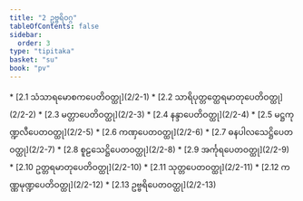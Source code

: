 ```yaml
---
title: "2 ဥဗ္ဗရိဝဂ္ဂ"
tableOfContents: false
sidebar:
  order: 3
type: "tipitaka"
basket: "su"
book: "pv"
---
```



<DynamicBreadcrumb />



<TableOfContents book="pv" section="2">
* [2.1 သံသာရမောစကပေတိဝတ္ထု](2/2-1)
* [2.2 သာရိပုတ္တတ္ထေရမာတုပေတိဝတ္ထု](2/2-2)
* [2.3 မတ္တာပေတိဝတ္ထု](2/2-3)
* [2.4 နန္ဒာပေတိဝတ္ထု](2/2-4)
* [2.5 မဋ္ဌကုဏ္ဍလီပေတဝတ္ထု](2/2-5)
* [2.6 ကဏှပေတဝတ္ထု](2/2-6)
* [2.7 ဓနပါလသေဋ္ဌိပေတဝတ္ထု](2/2-7)
* [2.8 စူဠသေဋ္ဌိပေတဝတ္ထု](2/2-8)
* [2.9 အင်္ကုရပေတဝတ္ထု](2/2-9)
* [2.10 ဥတ္တရမာတုပေတိဝတ္ထု](2/2-10)
* [2.11 သုတ္တပေတဝတ္ထု](2/2-11)
* [2.12 ကဏ္ဏမုဏ္ဍပေတိဝတ္ထု](2/2-12)
* [2.13 ဥဗ္ဗရိပေတဝတ္ထု](2/2-13)
</TableOfContents>